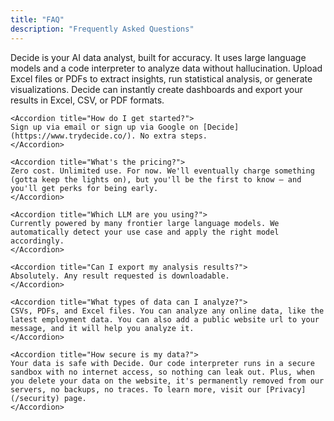 ```yaml
---
title: "FAQ"
description: "Frequently Asked Questions"
---
```

<AccordionGroup>
    <Accordion title="What is Decide?">
    Decide is your AI data analyst, built for accuracy. It uses large language models and a code interpreter to analyze data without hallucination. Upload Excel files or PDFs to extract insights, run statistical analysis, or generate visualizations. Decide can instantly create dashboards and export your results in Excel, CSV, or PDF formats.
    </Accordion>

    <Accordion title="How do I get started?">
    Sign up via email or sign up via Google on [Decide](https://www.trydecide.co/). No extra steps.
    </Accordion>

    <Accordion title="What's the pricing?">
    Zero cost. Unlimited use. For now. We'll eventually charge something (gotta keep the lights on), but you'll be the first to know — and you'll get perks for being early.
    </Accordion>

    <Accordion title="Which LLM are you using?">
    Currently powered by many frontier large language models. We automatically detect your use case and apply the right model accordingly.
    </Accordion>

    <Accordion title="Can I export my analysis results?">
    Absolutely. Any result requested is downloadable.
    </Accordion>

    <Accordion title="What types of data can I analyze?">
    CSVs, PDFs, and Excel files. You can analyze any online data, like the latest employment data. You can also add a public website url to your message, and it will help you analyze it.
    </Accordion>

    <Accordion title="How secure is my data?">
    Your data is safe with Decide. Our code interpreter runs in a secure sandbox with no internet access, so nothing can leak out. Plus, when you delete your data on the website, it's permanently removed from our servers, no backups, no traces. To learn more, visit our [Privacy](/security) page.
    </Accordion>
</AccordionGroup>